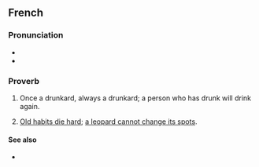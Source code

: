 ==French==

===Pronunciation===
* {{fr-IPA}}
* {{audio|fr|LL-Q150 (fra)-LoquaxFR-qui a bu boira.wav|Audio}}

===Proverb===
{{fr-phrase|head=[[qui]] [[avoir|a]] [[bu]] [[boire|boira]]}}

# {{lb|fr|literally}} Once a drunkard, always a drunkard; a person who has drunk will drink again.
# {{lb|fr|figuratively}} [[old habits die hard|Old habits die hard]]; [[a leopard cannot change its spots]].

====See also====
* {{l|fr|chassez le naturel, il revient au galop}}

{{C|fr|Drinking}}